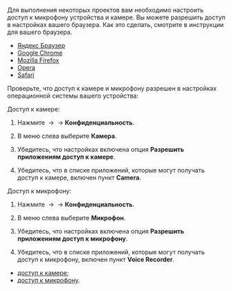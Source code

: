Для выполнения некоторых проектов вам необходимо настроить доступ к микрофону устройства и камере. Вы можете разрешить доступ в настройках вашего браузера. Как это сделать, смотрите в инструкции для вашего браузера.

<Cut title="Выбрать браузер">

- [Яндекс Браузер](https://yandex.ru/support/browser/personal-data-protection/do-not-follow.html?lang=ru#microphone)
- [Google Chrome](https://support.google.com/chrome/answer/2693767?co=GENIE.Platform%3DDesktop&amp;hl=ru)
- [Mozilla Firefox](https://support.mozilla.org/ru/kb/upravlenie-razresheniyami-dlya-kamery-i-mikrofona-)
- [Opera](https://help.opera.com/ru/latest/web-preferences/)
- [Safari](https://support.apple.com/ru-ru/guide/safari/ibrw7f78f7fe/mac)

</Cut>

Проверьте, что доступ к камере и микрофону разрешен в настройках операционной системы вашего устройства:

<Cut title="Windows 10">

Доступ к камере:

1. Нажмите <img src="https://tlkfrontprod.azureedge.net/portal-production/static/uploaded/images/1677848239904/1677848239904_original_png.png" alt="" /> → <img src="https://tlkfrontprod.azureedge.net/portal-production/static/uploaded/images/1677848166250/1677848166250_original_png.png" alt="" /> → **Конфиденциальность**.

1. В меню слева выберите **Камера**.

1. Убедитесь, что настройках включена опция **Разрешить приложениям доступ к камере**.

1. Убедитесь, что в списке приложений, которые могут получать доступ к камере, включен пункт **Camera**.

Доступ к микрофону:

1. Нажмите <img src="https://tlkfrontprod.azureedge.net/portal-production/static/uploaded/images/1677848239904/1677848239904_original_png.png" alt="" /> → <img src="https://tlkfrontprod.azureedge.net/portal-production/static/uploaded/images/1677848166250/1677848166250_original_png.png" alt="" /> → **Конфиденциальность**.

1. В меню слева выберите **Микрофон**.

1. Убедитесь, что настройках включена опция **Разрешить приложениям доступ к микрофону**.

1. Убедитесь, что в списке приложений, которые могут получать доступ к микрофону, включен пункт **Voice Recorder**.

</Cut>

<Cut title="macOS">

- [доступ к камере](https://support.apple.com/ru-ru/guide/mac-help/mchlf6d108da/10.15/mac/10.15);
- [доступ к микрофону](https://support.apple.com/ru-ru/guide/mac-help/mchla1b1e1fe/10.15/mac/10.15).

</Cut>
